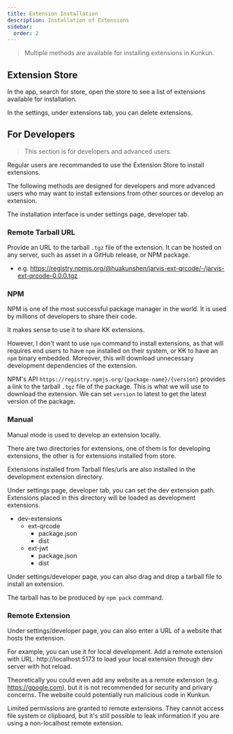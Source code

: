 ```yaml
---
title: Extension Installation
description: Installation of Extensions
sidebar:
  order: 2
---
```


> Multiple methods are available for installing extensions in Kunkun.

## Extension Store

In the app, search for store, open the store to see a list of extensions available for installation.

In the settings, under extensions tab, you can delete extensions.

## For Developers

> This section is for developers and advanced users.

Regular users are recommanded to use the Extension Store to install extensions.

The following methods are designed for developers and more advanced users who may want to install extensions from other sources or develop an extension.

The installation interface is under settings page, developer tab.

### Remote Tarball URL

Provide an URL to the tarball `.tgz` file of the extension. It can be hosted on any server, such as asset in a GitHub release, or NPM package.

- e.g. https://registry.npmjs.org/@huakunshen/jarvis-ext-qrcode/-/jarvis-ext-qrcode-0.0.0.tgz

### NPM

NPM is one of the most successful package manager in the world. It is used by millions of developers to share their code.

It makes sense to use it to share KK extensions.

However, I don't want to use `npm` command to install extensions, as that will requires end users to have `npm` installed on their system, or KK to have an `npm` binary embedded. 
Moreover, this will download unnecessary development dependencies of the extension.

NPM's API `https://registry.npmjs.org/{package-name}/{version}` provides a link to the tarball `.tgz` file of the package. This is what we will use to download the extension. 
We can set `version` to latest to get the latest version of the package.

### Manual

Manual mode is used to develop an extension locally.

There are two directories for extensions, one of them is for developing extensions, the other is for extensions installed from store.

Extensions installed from Tarball files/urls are also installed in the development extension directory.

Under settings page, developer tab, you can set the dev extension path. Extensions placed in this directory will be loaded as development extensions.


<FileTree>

- dev-extensions
  - ext-qrcode
    - package.json
    - dist
  - ext-jwt
    - package.json
    - dist

</FileTree>

Under settings/developer page, you can also drag and drop a tarball file to install an extension.

The tarball has to be produced by `npm pack` command.

### Remote Extension

Under settings/developer page, you can also enter a URL of a website that hosts the extension.

For example, you can use it for local development. Add a remote extension with URL: http://localhost:5173 to load your local extension through dev server with hot reload.

Theoretically you could even add any website as a remote extension (e.g. https://google.com),
but it is not recommended for security and privary concerns. The website could potentially run malicious code in Kunkun.

Limited permissions are granted to remote extensions. They cannot access file system or clipboard, but it's still possible to leak information if you are using a non-localhost remote extension.
